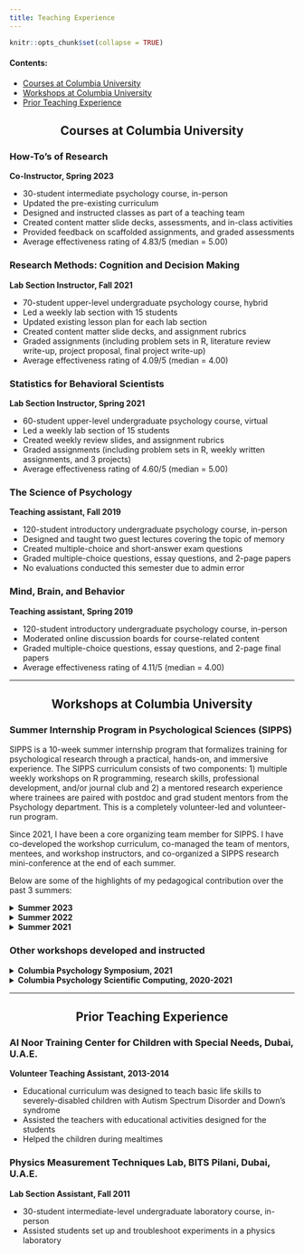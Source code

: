 ```yaml
---
title: Teaching Experience
---
```


```r
knitr::opts_chunk$set(collapse = TRUE)
```

#### Contents: 

- [Courses at Columbia University](#CU-courses)
- [Workshops at Columbia University](#CU-workshops)
- [Prior Teaching Experience](#prior-exp)


<center> <h2 id = "CU-courses"> Courses at Columbia University </h2> </center>

### How-To's of Research 
**Co-Instructor, Spring 2023**

 - 30-student intermediate psychology course, in-person
 - Updated the pre-existing curriculum
 - Designed and instructed classes as part of a teaching team
 - Created content matter slide decks, assessments, and in-class activities
 - Provided feedback on scaffolded assignments, and graded assessments
 - Average effectiveness rating of 4.83/5 (median = 5.00)
 
### Research Methods: Cognition and Decision Making
**Lab Section Instructor, Fall 2021**

- 70-student upper-level undergraduate psychology course, hybrid
- Led a weekly lab section with 15 students
- Updated existing lesson plan for each lab section
- Created content matter slide decks, and assignment rubrics
- Graded assignments (including problem sets in R, literature review write-up, project proposal, final project write-up) 
- Average effectiveness rating of 4.09/5 (median = 4.00)


### Statistics for Behavioral Scientists
**Lab Section Instructor, Spring 2021**

- 60-student upper-level undergraduate psychology course, virtual 
- Led a weekly lab section of 15 students
- Created weekly review slides, and assignment rubrics
- Graded assignments (including problem sets in R, weekly written assignments, and 3 projects)
- Average effectiveness rating of 4.60/5 (median = 5.00)

### The Science of Psychology
**Teaching assistant, Fall 2019**

- 120-student introductory undergraduate psychology course, in-person 
- Designed and taught two guest lectures covering the topic of memory
- Created multiple-choice and short-answer exam questions
- Graded multiple-choice questions, essay questions, and 2-page papers
- No evaluations conducted this semester due to admin error


### Mind, Brain, and Behavior
**Teaching assistant, Spring 2019**

- 120-student introductory undergraduate psychology course, in-person 
- Moderated online discussion boards for course-related content
- Graded multiple-choice questions, essay questions, and 2-page final papers 
- Average effectiveness rating of 4.11/5 (median = 4.00)

---

<center> <h2 id = "CU-workshops"> Workshops at Columbia University </h2> </center> 

### Summer Internship Program in Psychological Sciences (SIPPS)

SIPPS is a 10-week summer internship program that formalizes training  for psychological research through a practical, hands-on, and immersive experience. The SIPPS curriculum consists of two components: 1) multiple weekly workshops on R programming, research skills, professional development, and/or journal club and 2) a mentored research experience where trainees are paired with postdoc and grad student mentors from the Psychology department. This is a completely volunteer-led and volunteer-run program.

Since 2021, I have been a core organizing team member for SIPPS. I have co-developed the workshop curriculum, co-managed the team of mentors, mentees, and workshop instructors, and co-organized a SIPPS research mini-conference at the end of each summer.

Below are some of the highlights of my pedagogical contribution over the past 3 summers:

<details> 

<summary><b>Summer 2023</b></summary>

- 20 students, held virtually(zoom)
- Revamped the curriculum to created a flipped classroom setup from the R programming and Research Skills workshops. 
- Created flipped classroom materials for X workshops and taught Y workshops in-person 
</details>


<details>

<summary><b>Summer 2022</b></summary>

- 30 students, in-person
- Created and taught 4 workshops: How to read a paper, Organizing your research and using bash, CVs and Resumes, and Research Ethics
- Analyzed the efficacy of SIPPS this summer using pre- and post-program questionnaires 

</details>

<details>

<summary><b>Summer 2021</b></summary>

- 30-60 students(depending on the workshop), virtual/zoom
- Served both domestic and international students.
- Taught four workshops: R Programming Fundamentals, Data Cleaning in R, Correlations and basic visualization in R, Introduction to Regression
- Analyzed the efficacy of SIPPS this summer using pre- and post-program questionnaires

</details>


### Other workshops developed and instructed

<details> 

<summary><b>Columbia Psychology Symposium, 2021</b></summary>

- 15 students, virtual/zoom
- Workshop taught: how to make the most of your RA experience
</details>

<details>

<summary><b>Columbia Psychology Scientific Computing, 2020-2021</b></summary>

- 15-students, in-person
- Workshops taught: Introduction to R programming, Python programming fundamentals for R Users 

</details>

---


<center> <h2 id = "prior-exp"> Prior Teaching Experience </h2> </center>

### Al Noor Training Center for Children with Special Needs, Dubai, U.A.E.
**Volunteer Teaching Assistant, 2013-2014**

- Educational curriculum was designed to teach basic life skills to severely-disabled children with Autism Spectrum Disorder and Down’s syndrome 
- Assisted the teachers with educational activities designed for the students
- Helped the children during mealtimes

### Physics Measurement Techniques Lab, BITS Pilani, Dubai, U.A.E.
**Lab Section Assistant, Fall 2011**

- 30-student intermediate-level undergraduate laboratory course, in-person 
- Assisted students set up and troubleshoot experiments in a physics laboratory

